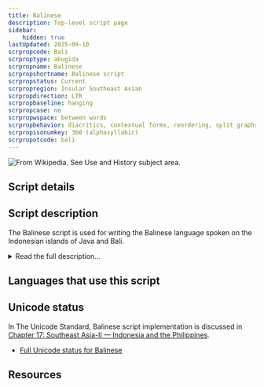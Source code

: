 ```yaml
---
title: Balinese
description: Top-level script page
sidebar:
    hidden: true
lastUpdated: 2025-09-10
scrpropcode: Bali
scrproptype: abugida
scrpropname: Balinese
scrpropshortname: Balinese script
scrpropstatus: Current
scrpropregion: Insular Southeast Asian
scrpropdirection: LTR
scrpropbaseline: hanging
scrpropcase: no
scrpropwspace: between words
scrpropbehavior: diacritics, contextual forms, reordering, split graphs
scrpropisonumkey: 360 (alphasyllabic)
scrpropotcode: bali
---
```



![](../images/bali-sample.png "From Wikipedia. See Use and History subject area.")

## Script details

<ScriptDetails />

## Script description

The Balinese script is used for writing the Balinese language spoken on the Indonesian islands of Java and Bali.

<details>
<summary>Read the full description...</summary>It is derived from the Old Kawi script, and is ultimately of Brahmic descent. It is very similar to the Javanese script in form and behaviour; some consider them to be typological variants of one another. The Balinese script is an abugida in which each of the consonants has an inherent [a] vowel. These can be modified by the addition of diacritics above, below or alongside the consonant, to change the inherent vowel to one of the other 15 vowels in the Balinese inventory. Some of these vowels are split vowels, that is, they are written with a combination of marks in more than one position relative to the consonant. Syllable-initial vowels are represented by independent vowel characters. At least two of these can function as consonants, in that they can be followed by the virama to represent a syllable-final glottal stop.

There are 34 reported Balinese consonant characters, although some of these only enjoy very limited use, even to the extent that only a single word attests to them. To some degree this is attributed to the large number of loan words from Sanskrit or Old Javanese, which possessed larger consonant inventories than modern spoken Balinese.  Each consonant has an alternate _pangangge_ form for use in consonant clusters; a virama is also used in consonant clusters or to represent a syllable-final consonant. 

Balinese punctuation is used for beginning and ending a section of text, for roles corresponding roughly to those of the Latin comma, colon and full-stop, and, in some texts, for marking 'holy letters', particularly when using Sanskrit words in payers. A linebreaking hyphen is also used. Also sometimes included in discussions of Balinese characters is the notation system used for writing music, which is based on the vowel characters.

Historically, Balinese has been inscribed into stone, or written on palm leaves. Traditionally, the religious texts written on palm leaves were considered to be sacred and could not be read by everyone; now, the palm leaves themselves are still considered sacred, although the contents is not, and can be read by anyone who is able, through the media of printed books.  New literature in the script is uncommon, however traditional literature is published on a limited scale. Additionally, it is used for public signage on roads, at entrances to villages, and on government buildings. Community reading groups called _Sekaha Pesantian_ also exist for the purpose of reading the Balinese script in a social context, commonly in song form.
</details>

## Languages that use this script

<WsList script='Bali' wsMax='5' />

## Unicode status

In The Unicode Standard, Balinese script implementation is discussed in [Chapter 17: Southeast Asia-II — Indonesia and the Philippines](https://www.unicode.org/versions/latest/core-spec/chapter-17/#G26759).

- [Full Unicode status for Balinese](/scrlang/unicode/bali-unicode)



## Resources

<ScriptResources detailSummary='seemore' />

